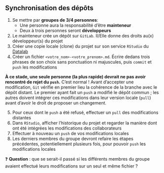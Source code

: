 :::{.callout-tip collapse="true" icon=false}
## Synchronisation des dépôts

::: {.incremental}
1. Se mettre par [__groupes de 3/4 personnes__]{.orange}:
    - Une personne aura la responsabilité d’être [**mainteneur**]{.blue2}
    - Deux à trois personnes seront [**développeurs**]{.blue2}
2. Le mainteneur crée un dépôt sur `GitLab`. Il/Elle donne des droits au(x) développeur(s) du projet
3. Créer une copie locale (clone) du projet sur son service `RStudio` du [Datalab](https://datalab.sspcloud.fr/home)
4. Créer un fichier `<votre_nom>-<votre_prenom>.md`. Écrire dedans trois phrases de son choix sans ponctuation ni majuscules, puis `commit` et `push` les modifications
:::

__À ce stade, une seule personne (la plus rapide) devrait ne pas avoir rencontré de rejet du `push`.__
C’est normal ! Avant d’accepter une modification, `Git` vérifie en premier lieu la cohérence de la branche avec le dépôt distant. Le premier ayant fait un `push` a modifié le dépôt commun ; les autres doivent intégrer ces modifications dans leur version locale (`pull`) avant d’avoir le droit de proposer un changement.

::: {.incremental}
5. Pour ceux dont le `push` a été refusé, effectuer un `pull` des modifications distantes
6. Dans `RStudio`, afficher l'historique du projet et regarder la manière dont ont été intégrées les modifications des collaborateurs
7. Effectuer à nouveau un `push` de vos modifications locales
8. Les derniers membres du groupe devront refaire les étapes précédentes, potentiellement plusieurs fois, pour pouvoir `push` les modifications locales
:::


:::

❓ **Question** : que se serait-il passé si les différents membres du groupe avaient effectué leurs modifications sur un seul et même fichier ?
